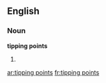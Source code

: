 ==English==

===Noun===
'''tipping points'''

# {{plural of|tipping point}}

[[ar:tipping points]]
[[fr:tipping points]]